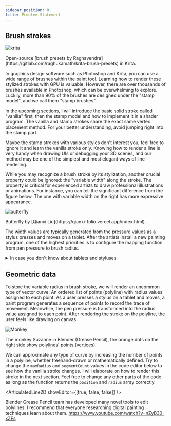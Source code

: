 ```yaml
---
sidebar_position: 0
title: Problem Statement
---
```


## Brush strokes

![krita](https://gitlab.com/raghukamath/krita-brush-presets/-/raw/master/preview.png)

<figcaption>
Open-source [brush presets by Raghavendra](https://gitlab.com/raghukamath/krita-brush-presets) in Krita.
</figcaption>

In graphics design software such as Photoshop and Krita, you can use a wide range of brushes within the paint tool.
Learning how to render these stylized strokes with GPU is valuable.
However, there are over thousands of brushes available in Photoshop, which can be overwhelming to explore.
Luckily, more than 90% of the brushes are designed under the "stamp model", and we call them "stamp brushes".

In the upcoming sections, I will introduce the basic solid stroke called "vanilla" first,
then the stamp model and how to implement it in a shader program.
The vanilla and stamp strokes share the exact same vertex placement method.
For your better understanding, avoid jumping right into the stamp part.

Maybe the stamp strokes with various styles don't interest you, feel free to ignore it and learn the vanilla stroke only.
Knowing how to render a line is very handy when drawing UIs or debugging your 3D scenes,
and our method may be one of the simplest and most elegant ways of line rendering.

While you may recognize a brush stroke by its stylization, another crucial property could be ignored:
the "variable width" along the stroke.
The property is critical for experienced artists to draw professional illustrations or animations.
For instance, you can tell the significant difference from the figure below.
The one with variable width on the right has more expressive appearance.

![butterfly](./butterfly-compare.png)

<figcaption>
    Butterfly by [Qianxi Liu](https://qianxi-folio.vercel.app/index.html).
</figcaption>

The width values are typically generated from the pressure values as a stylus presses and moves on a tablet.
After the artists install a new painting program,
one of the highest priorities is to configure the mapping function from pen pressure to brush radius.

<details>
  <summary>In case you don't know about tablets and styluses</summary>

Digital artists paint with dedicated devices: Tablet and Stylus.
If you're unfamiliar with tablets and styluses, you can watch the video below for more information:

[![Tablet](https://img.youtube.com/vi/83BRMfjJXIk/maxresdefault.jpg)](https://www.youtube.com/watch?app=desktop&v=83BRMfjJXIk)

</details>

## Geometric data

To store the variable radius in brush stroke, we will render an uncommon type of vector curve:
An ordered list of points (polyline) with radius values assigned to each point.
As a user presses a stylus on a tablet and moves, a paint program generates a sequence of points to record the trace of movement.
Meanwhile, the pen pressure is transformed into the radius value assigned to each point.
After rendering the stroke on the polyline, the user feels like drawing on canvas.

![Monkey](./monkey.png)

<figcaption>
The monkey Suzanne in Blender (Grease Pencil), the orange dots on the right side show polylines' points (vertices).
</figcaption>

We can approximate any type of curve by increasing the number of points in a polyline, whether freehand-drawn or mathematically defined.
Try to change the `maxRadius` and `segmentCount` values in the code editor below to see how the vanilla stroke changes.
I will elaborate on how to render this stroke in the next section.
Feel free to change any other parts of the code as long as the function returns the `position` and `radius` array correctly.


<ArticulatedLine2D showEditor={[true, false, false]} />

Blender Grease Pencil team has developed many novel tools to edit polylines.
I recommend that everyone researching digital painting techniques learn about them.
https://www.youtube.com/watch?v=nZyB30-xZFs